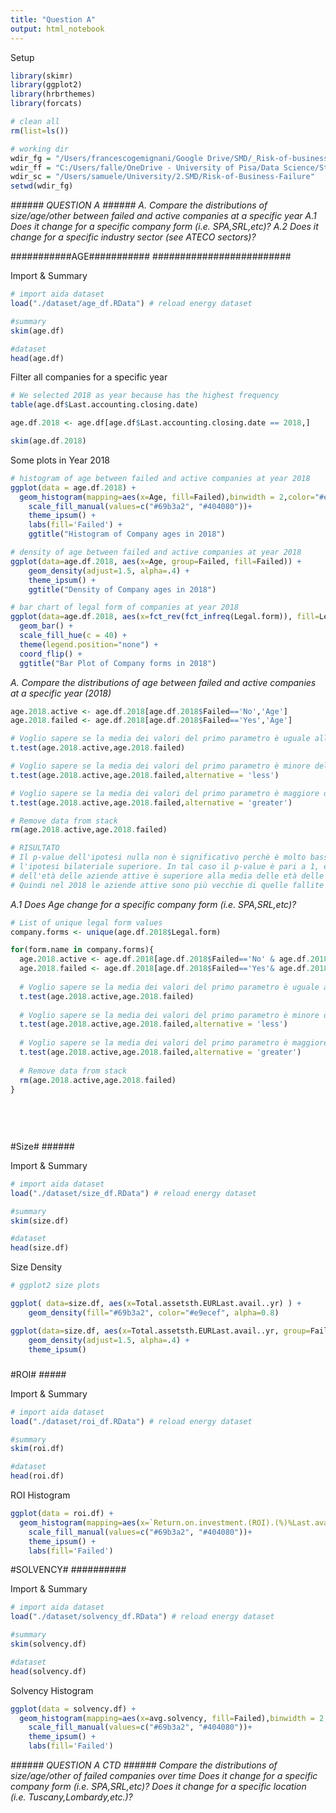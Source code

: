 ```yaml
---
title: "Question A"
output: html_notebook
---
```


Setup
```r
library(skimr)  
library(ggplot2)
library(hrbrthemes)   
library(forcats)  

# clean all
rm(list=ls())

# working dir
wdir_fg = "/Users/francescogemignani/Google Drive/SMD/_Risk-of-business-failure/git"
wdir_ff = "C:/Users/falle/OneDrive - University of Pisa/Data Science/Statistical Methods for Data Science/smdproject2021"
wdir_sc = "/Users/samuele/University/2.SMD/Risk-of-Business-Failure"
setwd(wdir_fg)
```


*###### QUESTION A ######*
*A.  Compare the distributions of size/age/other between failed and active companies at a specific year*
*A.1 Does it change for a specific company form (i.e. SPA,SRL,etc)?*
*A.2 Does it change for a specific industry sector (see ATECO sectors)?*


#########################
###########AGE###########
#########################

Import & Summary
```r
# import aida dataset
load("./dataset/age_df.RData") # reload energy dataset

#summary
skim(age.df)

#dataset
head(age.df)
```

Filter all companies for a specific year
```r
# We selected 2018 as year because has the highest frequency
table(age.df$Last.accounting.closing.date)

age.df.2018 <- age.df[age.df$Last.accounting.closing.date == 2018,]

skim(age.df.2018)
```

Some plots in Year 2018
```r
# histogram of age between failed and active companies at year 2018
ggplot(data = age.df.2018) + 
  geom_histogram(mapping=aes(x=Age, fill=Failed),binwidth = 2,color="#e9ecef", alpha=0.6, position = 'identity') +
    scale_fill_manual(values=c("#69b3a2", "#404080"))+
    theme_ipsum() +
    labs(fill='Failed') + 
    ggtitle("Histogram of Company ages in 2018")

# density of age between failed and active companies at year 2018
ggplot(data=age.df.2018, aes(x=Age, group=Failed, fill=Failed)) +
    geom_density(adjust=1.5, alpha=.4) +
    theme_ipsum() + 
    ggtitle("Density of Company ages in 2018")

# bar chart of legal form of companies at year 2018
ggplot(data=age.df.2018, aes(x=fct_rev(fct_infreq(Legal.form)), fill=Legal.form)) +
  geom_bar() +
  scale_fill_hue(c = 40) +
  theme(legend.position="none") + 
  coord_flip() + 
  ggtitle("Bar Plot of Company forms in 2018")

```

*A. Compare the distributions of age between failed and active companies at a specific year (2018)*
```r
age.2018.active <- age.df.2018[age.df.2018$Failed=='No','Age']
age.2018.failed <- age.df.2018[age.df.2018$Failed=='Yes','Age']

# Voglio sapere se la media dei valori del primo parametro è uguale alla media dei valori del secondo parametro
t.test(age.2018.active,age.2018.failed)

# Voglio sapere se la media dei valori del primo parametro è minore della media dei valori del secondo parametro
t.test(age.2018.active,age.2018.failed,alternative = 'less')

# Voglio sapere se la media dei valori del primo parametro è maggiore della media dei valori del secondo parametro
t.test(age.2018.active,age.2018.failed,alternative = 'greater')

# Remove data from stack
rm(age.2018.active,age.2018.failed)

# RISULTATO
# Il p-value dell'ipotesi nulla non è significativo perchè è molto basso. Di conseguenza scarto l'ipotesi nulle e considero solo quelle bilaterali, in particolare
# l'ipotesi bilateriale superiore. In tal caso il p-value è pari a 1, e questo ci porta ad accettare l'ipotesi bilaterale superiore, ovvero che la media dell'età
# dell'età delle aziende attive è superiore alla media delle età delle aziende fallite (nel 2018).  
# Quindi nel 2018 le aziende attive sono più vecchie di quelle fallite
```

*A.1 Does Age change for a specific company form (i.e. SPA,SRL,etc)?*
```r
# List of unique legal form values
company.forms <- unique(age.df.2018$Legal.form)

for(form.name in company.forms){
  age.2018.active <- age.df.2018[age.df.2018$Failed=='No' & age.df.2018$Legal.form==form.name ,'Age']
  age.2018.failed <- age.df.2018[age.df.2018$Failed=='Yes'& age.df.2018$Legal.form==form.name ,'Age']
  
  # Voglio sapere se la media dei valori del primo parametro è uguale alla media dei valori del secondo parametro
  t.test(age.2018.active,age.2018.failed)
  
  # Voglio sapere se la media dei valori del primo parametro è minore della media dei valori del secondo parametro
  t.test(age.2018.active,age.2018.failed,alternative = 'less')
  
  # Voglio sapere se la media dei valori del primo parametro è maggiore della media dei valori del secondo parametro
  t.test(age.2018.active,age.2018.failed,alternative = 'greater')
  
  # Remove data from stack
  rm(age.2018.active,age.2018.failed)
}





```













######
#Size#
######

Import & Summary
```r
# import aida dataset
load("./dataset/size_df.RData") # reload energy dataset

#summary
skim(size.df)

#dataset
head(size.df)
```
Size Density
```r
# ggplot2 size plots

ggplot( data=size.df, aes(x=Total.assetsth.EURLast.avail..yr) ) +
    geom_density(fill="#69b3a2", color="#e9ecef", alpha=0.8)

ggplot(data=size.df, aes(x=Total.assetsth.EURLast.avail..yr, group=Failed, fill=Failed)) +
    geom_density(adjust=1.5, alpha=.4) +
    theme_ipsum()
```



#####
#ROI#
#####

Import & Summary
```r
# import aida dataset
load("./dataset/roi_df.RData") # reload energy dataset

#summary
skim(roi.df)

#dataset
head(roi.df)
```

ROI Histogram
```r
ggplot(data = roi.df) + 
  geom_histogram(mapping=aes(x=`Return.on.investment.(ROI).(%)%Last.avail..yr`, fill=Failed),binwidth = 1,color="#e9ecef", alpha=0.6, position = 'identity') +
    scale_fill_manual(values=c("#69b3a2", "#404080"))+
    theme_ipsum() +
    labs(fill='Failed')
```




##########
#SOLVENCY#
##########

Import & Summary
```r
# import aida dataset
load("./dataset/solvency_df.RData") # reload energy dataset

#summary
skim(solvency.df)

#dataset
head(solvency.df)
```

Solvency Histogram
```r
ggplot(data = solvency.df) + 
  geom_histogram(mapping=aes(x=avg.solvency, fill=Failed),binwidth = 2,color="#e9ecef", alpha=0.6, position = 'identity') +
    scale_fill_manual(values=c("#69b3a2", "#404080"))+
    theme_ipsum() +
    labs(fill='Failed')
```



*###### QUESTION A CTD ######*
*Compare the distributions of size/age/other of failed companies over time*
*Does it change for a specific company form (i.e. SPA,SRL,etc)?*
*Does it change for a specific location (i.e. Tuscany,Lombardy,etc.)?*


